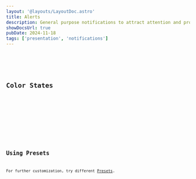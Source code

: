 ```yaml
---
layout: '@layouts/LayoutDoc.astro'
title: Alerts
description: General purpose notifications to attract attention and provide critical actions.
showDocsUrl: true
pubDate: 2024-11-18
tags: ['presentation', 'notifications']
---
```




<Preview client:visible>
	<Fragment slot="preview">
		<Example />
	</Fragment>
	<Fragment slot="code">
		<Code code={ExampleRaw} lang="astro" />
	</Fragment>
</Preview>

## Color States

<Preview client:visible>
	<Fragment slot="preview">
		<ExampleColors />
	</Fragment>
	<Fragment slot="code">
		<Code code={ExampleColorsRaw} lang="astro" />
	</Fragment>
</Preview>

## Using Presets

For further customization, try different [Presets](/docs/design/presets).
